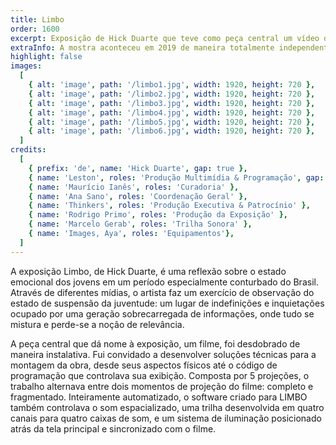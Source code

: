```yaml
---
title: Limbo
order: 1600
excerpt: Exposição de Hick Duarte que teve como peça central um vídeo desdobrado em uma instalação multimídia.
extraInfo: A mostra aconteceu em 2019 de maneira totalmente independente.<br /><br />[Vídeo completo](https://vimeo.com/378328856)
highlight: false
images:
  [
    { alt: 'image', path: '/limbo1.jpg', width: 1920, height: 720 },
    { alt: 'image', path: '/limbo2.jpg', width: 1920, height: 720 },
    { alt: 'image', path: '/limbo3.jpg', width: 1920, height: 720 },
    { alt: 'image', path: '/limbo4.jpg', width: 1920, height: 720 },
    { alt: 'image', path: '/limbo5.jpg', width: 1920, height: 720 },
    { alt: 'image', path: '/limbo6.jpg', width: 1920, height: 720 },
  ]
credits:
  [
    { prefix: 'de', name: 'Hick Duarte', gap: true },
    { name: 'Leston', roles: 'Produção Multimídia & Programação', gap: true, },
    { name: 'Maurício Ianês', roles: 'Curadoria' },
    { name: 'Ana Sano', roles: 'Coordenação Geral' },
    { name: 'Thinkers', roles: 'Produção Executiva & Patrocínio' },
    { name: 'Rodrigo Primo', roles: 'Produção da Exposição' },
    { name: 'Marcelo Gerab', roles: 'Trilha Sonora' },
    { name: 'Images, Aya', roles: 'Equipamentos'},
  ]
---
```

A exposição Limbo, de Hick Duarte, é uma reflexão sobre o estado emocional dos jovens em um período especialmente conturbado do Brasil. Através de diferentes mídias, o artista faz um exercício de observação do estado de suspensão da juventude: um lugar de indefinições e inquietações ocupado por uma geração sobrecarregada de informações, onde tudo se mistura e perde-se a noção de relevância.

A peça central que dá nome à exposição, um filme, foi desdobrado de maneira instalativa. Fui convidado a desenvolver soluções técnicas para a montagem da obra, desde seus aspectos físicos até o código de programação que controlava sua exibição. Composta por 5 projeções, o trabalho alternava entre dois momentos de projeção do filme: completo e fragmentado. Inteiramente automatizado, o software criado para LIMBO também controlava o som espacializado, uma trilha desenvolvida em quatro canais para quatro caixas de som, e um sistema de iluminação posicionado atrás da tela principal e sincronizado com o filme. 

